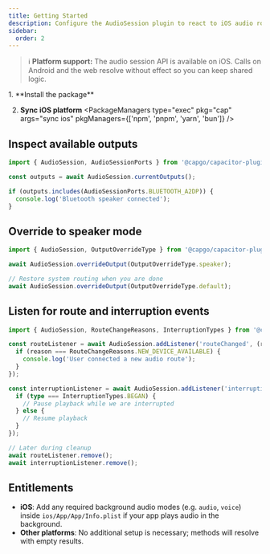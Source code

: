 ```yaml
---
title: Getting Started
description: Configure the AudioSession plugin to react to iOS audio route changes and interruptions.
sidebar:
  order: 2
---
```



> ℹ️ **Platform support:** The audio session API is available on iOS. Calls on Android and the web resolve without effect so you can keep shared logic.

<Steps>
1. **Install the package**
   <PackageManagers pkg="@capgo/capacitor-plugin-audiosession" pkgManagers={['npm', 'pnpm', 'yarn', 'bun']} />

2. **Sync iOS platform**
   <PackageManagers type="exec" pkg="cap" args="sync ios" pkgManagers={['npm', 'pnpm', 'yarn', 'bun']} />
</Steps>

## Inspect available outputs

```typescript
import { AudioSession, AudioSessionPorts } from '@capgo/capacitor-plugin-audiosession';

const outputs = await AudioSession.currentOutputs();

if (outputs.includes(AudioSessionPorts.BLUETOOTH_A2DP)) {
  console.log('Bluetooth speaker connected');
}
```

## Override to speaker mode

```typescript
import { AudioSession, OutputOverrideType } from '@capgo/capacitor-plugin-audiosession';

await AudioSession.overrideOutput(OutputOverrideType.speaker);

// Restore system routing when you are done
await AudioSession.overrideOutput(OutputOverrideType.default);
```

## Listen for route and interruption events

```typescript
import { AudioSession, RouteChangeReasons, InterruptionTypes } from '@capgo/capacitor-plugin-audiosession';

const routeListener = await AudioSession.addListener('routeChanged', (reason) => {
  if (reason === RouteChangeReasons.NEW_DEVICE_AVAILABLE) {
    console.log('User connected a new audio route');
  }
});

const interruptionListener = await AudioSession.addListener('interruption', (type) => {
  if (type === InterruptionTypes.BEGAN) {
    // Pause playback while we are interrupted
  } else {
    // Resume playback
  }
});

// Later during cleanup
await routeListener.remove();
await interruptionListener.remove();
```

## Entitlements

- **iOS**: Add any required background audio modes (e.g. `audio`, `voice`) inside `ios/App/App/Info.plist` if your app plays audio in the background.
- **Other platforms**: No additional setup is necessary; methods will resolve with empty results.
